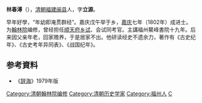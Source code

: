 '''林春溥'''（{{bd|1775年||1862年||catIdx=L}}），[[清朝|清朝]][[福建|福建]][[闽县|闽县]]人，字'''立源'''。

早年好學，“年幼即淹贯群经”。嘉庆戊午举于乡，[[嘉庆|嘉庆]]七年（1802年）成进士。为[[翰林院|翰林院]]编修，曾经担任[[顺天府|顺天府]][[乡试|乡试]]、会试同考官。主講福州鰲峰書院十九年。后来因父亲年老，回家赡养，于是居家不出。他研读经史不遗余力，著作有《古史纪年》、《古史考年异同表》、《战国纪年》。

== 参考資料 ==
*《[[辞海|辞海]]》1979年版

{{嘉慶七年壬戌科殿試金榜}}
{{DEFAULTSORT:Lin林}}
[[Category:清朝翰林院编修|Category:清朝翰林院编修]]
[[Category:清朝历史学家|Category:清朝历史学家]]
[[Category:福州人|Category:福州人]]
[[Category:林姓|C]]